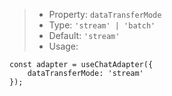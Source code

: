 > * Property: `dataTransferMode`
> * Type: `'stream' | 'batch'`
> * Default: `'stream'`
> * Usage:

```tsx
const adapter = useChatAdapter({
    dataTransferMode: 'stream'
});
```
